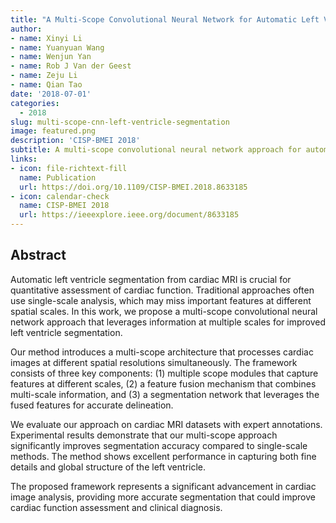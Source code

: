 ```yaml
---
title: "A Multi-Scope Convolutional Neural Network for Automatic Left Ventricle Segmentation from Magnetic Resonance Images: Deep-Learning at Multiple Scopes"
author: 
- name: Xinyi Li
- name: Yuanyuan Wang
- name: Wenjun Yan
- name: Rob J Van der Geest
- name: Zeju Li
- name: Qian Tao
date: '2018-07-01'
categories:
  - 2018
slug: multi-scope-cnn-left-ventricle-segmentation
image: featured.png
description: 'CISP-BMEI 2018'
subtitle: A multi-scope convolutional neural network approach for automatic left ventricle segmentation from MRI.
links:
- icon: file-richtext-fill
  name: Publication
  url: https://doi.org/10.1109/CISP-BMEI.2018.8633185
- icon: calendar-check
  name: CISP-BMEI 2018
  url: https://ieeexplore.ieee.org/document/8633185
---
```


## Abstract

Automatic left ventricle segmentation from cardiac MRI is crucial for quantitative assessment of cardiac function. Traditional approaches often use single-scale analysis, which may miss important features at different spatial scales. In this work, we propose a multi-scope convolutional neural network approach that leverages information at multiple scales for improved left ventricle segmentation.

Our method introduces a multi-scope architecture that processes cardiac images at different spatial resolutions simultaneously. The framework consists of three key components: (1) multiple scope modules that capture features at different scales, (2) a feature fusion mechanism that combines multi-scale information, and (3) a segmentation network that leverages the fused features for accurate delineation.

We evaluate our approach on cardiac MRI datasets with expert annotations. Experimental results demonstrate that our multi-scope approach significantly improves segmentation accuracy compared to single-scale methods. The method shows excellent performance in capturing both fine details and global structure of the left ventricle.

The proposed framework represents a significant advancement in cardiac image analysis, providing more accurate segmentation that could improve cardiac function assessment and clinical diagnosis. 